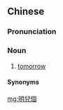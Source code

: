 {{also|明儿个}}
==Chinese==
{{zh-forms|s=明儿个|type=21}}

===Pronunciation===
{{zh-pron
|m=míngrge
|cat=n
}}

===Noun===
{{zh-noun}}

# {{lb|zh|dialectal|colloquial}} [[tomorrow]]

====Synonyms====
{{zh-dial|明天}}

[[mg:明兒個]]